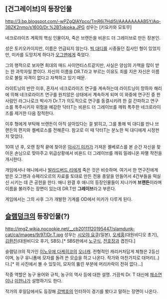 == [건그레이브]의 등장인물 ==
http://3.bp.blogspot.com/-wPZgQIAYpco/TmR6j7Hdl5I/AAAAAAAAB5Y/Aq-3BZK2nmo/s1600/Dr.%2BTokioka.JPG
성우는 [키요카와 모토무]

네크로라이즈 계획의 핵심 인물이자, 죽은 브랜든을 비욘드 더 그레이브로 만든 장본인.

성은 토키오카이지만, 이름은 언급되지 않는다. [[빅 대디]]를 시중들던 집사인 형이 있었지만, 미카를 도망치게 하다가 [[오그맨]]에게 죽었다.

그의 행적으로 보자면 희대의 매드 사이언티스트같지만, 사실은 양심의 가책을 많이 받는 한 과학자일 뿐이다. 자신의 이름을 DR.T라고 부르는 이유도 죄를 지은 자신은 이름으로 불릴 자격이 없다고 자책하고 있기 때문.

라이트닝의 반란 이후, 혼자서 네크로라이즈 연구를 계속하는데 라이트닝이 망하자 해리에 의해 네크로라이즈 연구를 원치않은 상태에서 계속하게 되며 이 와중에 연구진 중 한 사람인 라그나로크 박사가 Dr.T가 의도적으로 연구를 동결시키려 한 걸 간파하고 연구소를 폭주시키자 위험을 예감한 닥터T는 비욘드 더 그레이브를 깨워 폭주한 네크로라이즈를 제거한 다음 잠적한다.

이후 형에게 부탁해 브랜든이 아직 살아있다는 걸 밝히고, 그를 통해 빅 대디를 만나 브랜든의 편지와 켈베로스를 전해준다. 참고로 이 때 닥터T는 분노한 빅 대디에게 시정펀치 맞았다.

10여 년 후, 오랜 잠적 끝에 찾아온 [[아사기 미카]]가 가져온 켈베로스를 본 순간 자신을 찾아온 손님으로 맞아주고 위급상황에서 비욘드 더 그레이브를 깨워 밀레니온 파멸 작전을 개시한다.

개임에서나 애니에서나 [[발라드버드 리]]에게 죽은 것은 비슷하며. 여기서 한 연구진에게 받은 오그맨과 슈페리오르의 자료를 토대로 만든 전용 총알을 만들어서 4간부들을 떡실신 시키는 데 큰 공헌을 한다. 애니 완결 후 애니의 등장인물들이 지나가며 '''브랜든'''이라며 이름을 불러주는 장면이 있는데 DR.T만 '''그레이브'''라고 부른다.

게임에서는 그의 사후 그가 개발한 기계를 OD에서 미카가 다루게 된다.

== [[슬램덩크]]의 등장인물(?) ==
http://img2.wikia.nocookie.net/__cb20111120195447/slamdunk-cat/ca/images/9/97/Dr.T.jpg
성우는 [[시오야 요쿠]](일본), [[오세홍]](대원비디오 초기), [[김환진]](대원비디오 후기, SBS).[* SBS판에서 [[노구식]], [[전호장]]과 겹친다.]

슬램덩크의 작가인 [[이노우에 다케히코]]의 [[오너캐]]. 전형적인 캐리커처답게 체형은 2등신이며, 농구 유니폼에 모자를 돌려 쓴 모습을 하고 나온다. 작가와 마찬가지로 대머리(..)다.[* 위 사진에서 볼 수 있듯이, 모자의 뚫린 부분에 머리카락이 전혀 없다...]

작중 역할은 농구 용어와 규칙, 농구의 역사 등에 대한 설명. 가끔씩 Dr. T 대신에 [[채소연]]이나 [[이한나]]가 설명하기도 한다.

작가의 후일담에서도 등장해 [[강백호]]의 인터하이 경기를 봤다고 말하는 장면이 나온다.
